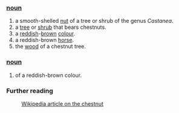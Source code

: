 ===[[noun]]===
#a smooth-shelled [[nut]] of a tree or shrub of the genus ''Castanea''.
#a [[tree]] or [[shrub]] that bears chestnuts.
#a [[red]]dish-[[brown]] [[colour]].
#a reddish-brown [[horse]].
#the [[wood]] of a chestnut tree.
===[[noun]]===
#of a reddish-brown colour.
===Further reading===
:[[w:chestnut|Wikipedia article on the chestnut]]